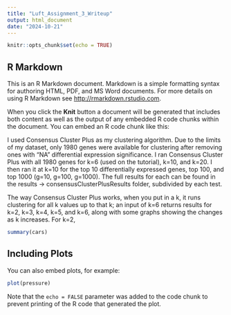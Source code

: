 ```yaml
---
title: "Luft_Assignment_3_Writeup"
output: html_document
date: "2024-10-21"
---
```


```r
knitr::opts_chunk$set(echo = TRUE)
```

## R Markdown

This is an R Markdown document. Markdown is a simple formatting syntax for authoring HTML, PDF, and MS Word documents. For more details on using R Markdown see <http://rmarkdown.rstudio.com>.

When you click the **Knit** button a document will be generated that includes both content as well as the output of any embedded R code chunks within the document. You can embed an R code chunk like this:

I used Consensus Cluster Plus as my clustering algorithm. Due to the limits of my dataset, only 1980 genes were available for clustering after removing ones with "NA" differential expression significance. I ran Consensus Cluster Plus with all 1980 genes for k=6 (used on the tutorial), k=10, and k=20. I then ran it at k=10 for the top 10 differentially expressed genes, top 100, and top 1000 (g=10, g=100, g=1000). The full results for each can be found in the results -> consensusClusterPlusResults folder, subdivided by each test.

The way Consensus Cluster Plus works, when you put in a k, it runs clustering for all k values up to that k; an input of k=6 returns results for k=2, k=3, k=4, k=5, and k=6, along with some graphs showing the changes as k increases. For k=2, 

```r
summary(cars)
```

## Including Plots

You can also embed plots, for example:

```r
plot(pressure)
```

Note that the `echo = FALSE` parameter was added to the code chunk to prevent printing of the R code that generated the plot.
